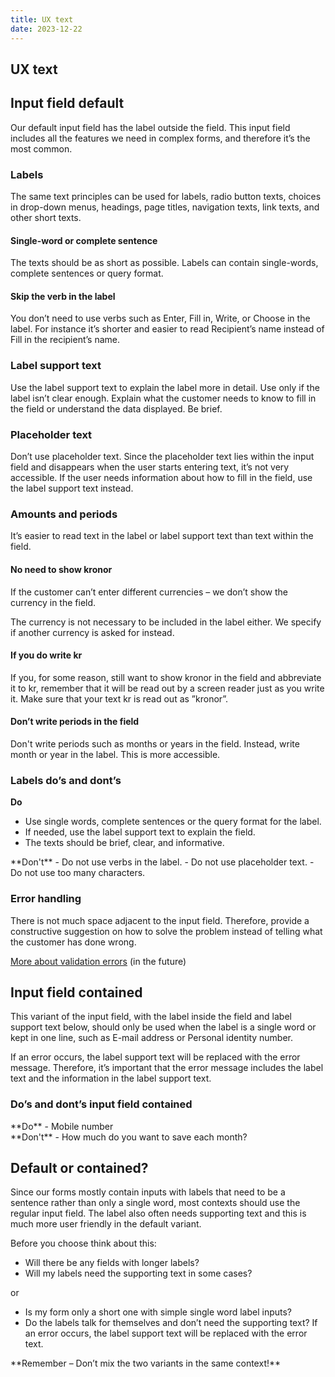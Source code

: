 ```yaml
---
title: UX text
date: 2023-12-22
---
```


## UX text


<Grid columns="2">
<div>

## Input field default 

Our default input field has the label outside the field. This input field includes all the features we need in complex forms, and therefore it’s the most common.

</div>
<Figma node="4110-5969" caption="The default text input" />
</Grid>

### Labels
The same text principles can be used for labels, radio button texts, choices in drop-down menus, headings, page titles, navigation texts, link texts, and other short texts.

#### Single-word or complete sentence
The texts should be as short as possible. Labels can contain single-words, complete sentences or query format.

<Grid columns="2" gap="s">
    <Figma node="4175-3485" caption="Single-word example (Eng)" />
    <Figma node="4175-3504" caption="Single-word example (Swe)" />
    <Figma node="4175-3541" caption="Complete sentence example (Eng)" />
    <Figma node="4175-3544" caption="Complete sentence example (Swe)" />
    <Figma node="4175-3579" caption="Query format example (Eng)" />
    <Figma node="4175-3582" caption="Query format example (Swe)" />
</Grid>

#### Skip the verb in the label
You don’t need to use verbs such as Enter, Fill in, Write, or Choose in the label. For instance it’s shorter and easier to read Recipient’s name instead of Fill in the recipient’s name.

<Grid columns="2" gap="s">
<div>

### Label support text

Use the label support text to explain the label more in detail. Use only if the label isn’t clear enough. Explain what the customer needs to know to fill in the field or understand the data displayed. Be brief.

</div>
<Figma node="4194-3481" caption="The label support text." />
</Grid>

<Grid columns="2" gap="s">
<div>

### Placeholder text

Don’t use placeholder text. Since the placeholder text lies within the input field and disappears when the user starts entering text, it’s not very accessible. If the user needs information about how to fill in the field, use the label support text instead. 

</div>
<Do><Figma node="4175-3617" /></Do>
</Grid>

### Amounts and periods
It’s easier to read text in the label or label support text than text within the field.

<Grid columns="2" gap="s">
<div>

#### No need to show kronor

If the customer can’t enter different currencies – we don’t show the currency in the field. 

The currency is not necessary to be included in the label either. We specify if another currency is asked for instead.

</div>
<Do><Figma node="4175-3687" /></Do>

<div>

#### If you do write kr

If you, for some reason, still want to show kronor in the field and abbreviate it to kr, remember that it will be read out by a screen reader just as you write it. Make sure that your text kr is read out as ”kronor”.

</div>
<Do><Figma node="4175-3723" /></Do>
</Grid>

#### Don’t write periods in the field

Don't write periods such as months or years in the field. Instead, write month or year in the label. This is more accessible.

<Grid columns="2" gap="s">
<Do><Figma node="4175-3838" /></Do>
<Dont><Figma node="4175-3876" /></Dont>
</Grid>

### Labels do’s and dont’s

<Grid columns="2" gap="s">
<div>

**Do**
- Use single words, complete sentences or the query format for the label. 
- If needed, use the label support text to explain the field. 
- The texts should be brief, clear, and informative. 
</div>
<div>
**Don't**
- Do not use verbs in the label. 
- Do not use placeholder text. 
- Do not use too many characters. 
</div>
</Grid>

### Error handling
There is not much space adjacent to the input field. Therefore, provide a constructive suggestion on how to solve the problem instead of telling what the customer has done wrong.

<u>More about validation errors</u> (in the future)

<Spacer size="medium" />

## Input field contained

This variant of the input field, with the label inside the field and label support text below, should only be used when the label is a single word or kept in one line, such as E-mail address or Personal identity number. 

If an error occurs, the label support text will be replaced with the error message. Therefore, it’s important that the error message includes the label text and the information in the label support text.


<Grid columns="2" gap="s">
<Figma node="4175-3997" caption="Input field contained, enabled and filled." />
<Figma node="4175-4107" caption="Input field contained, enabled and filled in error state." />
</Grid>

### Do’s and dont’s input field contained

<Grid columns="2" gap="s">
<div>
**Do**
- Mobile number
</div>
<div>
**Don't**
- How much do you want to save each month?
</div>
<Do><Figma node="4176-4289" /></Do>
<Dont><Figma node="4176-4293" /></Dont>
</Grid>

## Default or contained?

Since our forms mostly contain inputs with labels that need to be a sentence rather than only a single word, most contexts should use the regular input field. The label also often needs supporting text and this is much more user friendly in the default variant.

Before you choose think about this:

- Will there be any fields with longer labels? 
- Will my labels need the supporting text in some cases?

or

- Is my form only a short one with simple single word label inputs?
- Do the labels talk for themselves and don’t need the supporting text? If an error occurs, the label support text will be replaced with the error text.

<div>
**Remember – Don’t mix the two variants in the same context!**
</div>